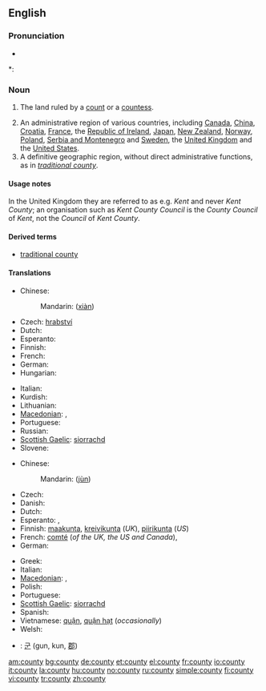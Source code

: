 {{wikipedia}}
==English==

===Pronunciation===
* {{audio|en-us-county.ogg|Audio (US)}}

*: {{rhymes|aʊnti}}

===Noun===
{{en-noun|counties}}

# {{historical}} The land ruled by a [[count]] or a [[countess]].
# An administrative region of various countries, including [[Canada]], [[China]], [[Croatia]], [[France]], the [[Republic of Ireland]], [[Japan]], [[New Zealand]], [[Norway]], [[Poland]], [[Serbia and Montenegro]] and [[Sweden]], the [[United Kingdom]] and the [[United States]].
# A definitive geographic region, without direct administrative functions, as in ''[[traditional county]]''.

====Usage notes====
In the United Kingdom they are referred to as e.g. ''Kent'' and never ''Kent County''; an organisation such as ''Kent County Council'' is the ''County Council'' of ''Kent'', not the ''Council'' of ''Kent County''.

====Derived terms====
* [[traditional county]]

====Translations====
{{trans-top|land ruled by a count or countess}}
* Chinese:
*: Mandarin: {{zh-ts|縣|县}} ([[xiàn]])
* Czech: [[hrabství]] {{n}}
* Dutch: {{t-|nl|graafschap|n}}
* Esperanto: {{t-|eo|graflando|xs=Esperanto}}
* Finnish: {{t-|fi|kreivikunta}}
* French: {{t+|fr|comté|m}}
* German: {{t+|de|Grafschaft|f}}
* Hungarian: {{t+|hu|grófság}}
{{trans-mid}}
* Italian: {{t+|it|contea|f}}
* Kurdish: {{ku-Arab|[[ده‌وڵه‌ت]]}}
* Lithuanian: {{t-|lt|grafystė|f|xs=Lithuanian}}
* [[Macedonian]]: {{t|mk|грофовија|f|tr=grofóvija|sc=Cyrl|xs=Macedonian}},  {{t|mk|грофовство|n|tr=grófovstvo|sc=Cyrl|xs=Macedonian}}
* Portuguese: {{t+|pt|condado|m}}
* Russian: {{t+|ru|графство|f|sc=Cyrl}}
* [[Scottish Gaelic]]: [[siorrachd]] {{f}}
* Slovene: {{t+|sl|grofija|f}}
{{trans-bottom}}

{{trans-top|administrative region of various countries}}
* Chinese:
*: Mandarin: {{zh-ts|郡|郡}} ([[jùn]])
* Czech: {{t-|cs|okres|n}}
* Danish: {{t+|da|amt|n}}
* Dutch: {{t-|nl|graafschap|n}}
* Esperanto: {{t-|eo|graflando|xs=Esperanto}},  {{t-|eo|kantono|xs=Esperanto}}
* Finnish: [[maakunta]],  [[kreivikunta]] (''UK''), [[piirikunta]] (''US'')
* French: [[comté]] {{m}} (''of the UK, the US and Canada''),  {{t+|fr|département|f}}
* German: {{t+|de|Landkreis|m}}
{{trans-mid}}
* Greek: {{t+|el|νομός|m|tr=nomós|sc=Grek}}
* Italian: {{t+|it|contea|f}}
* [[Macedonian]]: {{t|mk|грофовија|f|tr=grofóvija|sc=Cyrl|xs=Macedonian}},  {{t-|mk|округ|m|tr=ókrug|sc=Cyrl|xs=Macedonian}}
* Polish: {{t+|pl|powiat|m}}
* Portuguese: {{t+|pt|condado|m}}
* [[Scottish Gaelic]]: [[siorrachd]] {{f}}
* Spanish: {{t-|es|condado|m}}
* Vietnamese: [[quận]], [[quận hạt]] (''occasionally'')
* Welsh: {{t-|cy|sir|f|xs=Welsh}}
{{trans-bottom}}

{{checktrans-top}}
* {{ttbc|Korean}}: [[군]] (gun, kun, [[郡]])

[[am:county]]
[[bg:county]]
[[de:county]]
[[et:county]]
[[el:county]]
[[fr:county]]
[[io:county]]
[[it:county]]
[[la:county]]
[[hu:county]]
[[no:county]]
[[ru:county]]
[[simple:county]]
[[fi:county]]
[[vi:county]]
[[tr:county]]
[[zh:county]]